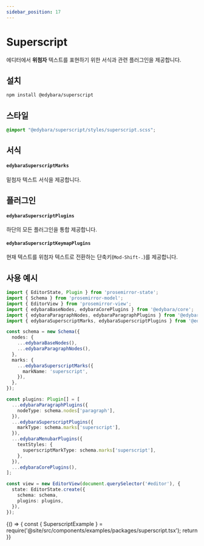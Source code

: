 ```yaml
---
sidebar_position: 17
---
```


# Superscript

에디터에서 **위첨자** 텍스트를 표현하기 위한 서식과 관련 플러그인을 제공합니다.

## 설치

```bash
npm install @edybara/superscript
```

## 스타일

```css title="src/index.scss"
@import "@edybara/superscript/styles/superscript.scss";
```

## 서식

#### `edybaraSuperscriptMarks`

밑첨자 텍스트 서식을 제공합니다.

## 플러그인

#### `edybaraSuperscriptPlugins`

하단의 모든 플러그인을 통합 제공합니다.

#### `edybaraSuperscriptKeymapPlugins`

현재 텍스트를 위첨자 텍스트로 전환하는 단축키(`Mod-Shift-.`)를 제공합니다.

## 사용 예시

```typescript title="src/index.ts"
import { EditorState, Plugin } from 'prosemirror-state';
import { Schema } from 'prosemirror-model';
import { EditorView } from 'prosemirror-view';
import { edybaraBaseNodes, edybaraCorePlugins } from '@edybara/core';
import { edybaraParagraphNodes, edybaraParagraphPlugins } from '@edybara/paragraph';
import { edybaraSuperscriptMarks, edybaraSuperscriptPlugins } from '@edybara/superscript';

const schema = new Schema({
  nodes: {
    ...edybaraBaseNodes(),
    ...edybaraParagraphNodes(),
  },
  marks: {
    ...edybaraSuperscriptMarks({
      markName: 'superscript',
    }),
  },
});

const plugins: Plugin[] = [
  ...edybaraParagraphPlugins({
    nodeType: schema.nodes['paragraph'],
  }),
  ...edybaraSuperscriptPlugins({
    markType: schema.marks['superscript'],
  }),
  ...edybaraMenubarPlugins({
    textStyles: {
      superscriptMarkType: schema.marks['superscript'],
    },
  }),
  ...edybaraCorePlugins(),
];

const view = new EditorView(document.querySelector('#editor'), {
  state: EditorState.create({
    schema: schema,
    plugins: plugins,
  }),
});
```

<BrowserOnly>
  {() => {
    const { SuperscriptExample } = require('@site/src/components/examples/packages/superscript.tsx');
    return <SuperscriptExample />
  }}
</BrowserOnly>

